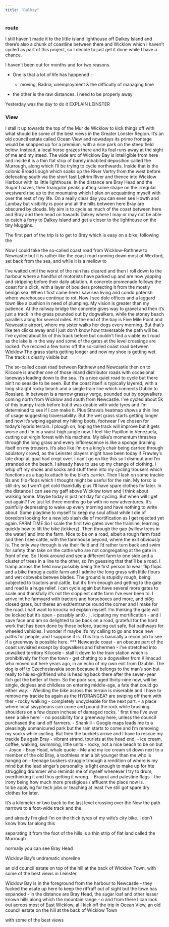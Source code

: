 ```yaml
---
title: "Dalkey"
---
```


### route 

I still haven't made it to the little island lighthouse off Dalkey Island and there's also a chunk of coastline between there and Wicklow which I haven't cycled as part of this project, so I decide to just get it done while I have a chance.

I haven't been out for months and for two reasons.

-   One is that a lot of life has happened -

    -   moving, Badria, unemployment & the difficulty of managing time

-   the other is the raw distances. i need to be properly away

Yesterday was the day to do it EXPLAIN LEINSTER

### View

I stall it up towards the top of the Mur de Wicklow to kick things off with what should be some of the best views in the Greater Lonster Region. It's an old council estate called Ocean View and nowadays its primo frontage would be snapped up for a premium, with a nice park on the steep field below. Instead, a local horse grazes there and its foal runs away at the sight of me and my steed. The wide arc of Wicklow Bay is intelligible from here and inside it is a thin flat strip of barely inhabited deposition called the Murrough, along which I'll be trying to cycle northwards. Inside that is the colonic Broad Lough which soaks up the River Vartry from the west before defecating south via the short fast Leitrim River and thence into Wicklow Harbour with its little lighthouse. In the distance are Bray Head and the Sugar Loaves, their triangular peaks putting some shape on the irregular westward rise up to the mountains which I plan on acquainting myself with over the rest of my life. On a really clear day you can even see Howth and Lambay but visibility is poor and all the hills between here Bray are obscured by clouds. My aim is to cycle as much of the coast between here and Bray and then head on towards Dalkey where I may or may not be able to catch a ferry to Dalkey island and get a closer to the lighthouse on the tiny Muggins.

The first part of the trip is to get to Bray which is easy on a bike, following the

Now I could take the so-called coast road from Wicklow-Rathnew to Newcastle but it is rather like the coast road running down most of Wexford, set back from the sea, and while it is a mellow to

I've waited until the worst of the rain has cleared and then I roll down to the harbour where a handful of motorists have parked up and are now yapping and stripping before their daily ablution. A concrete promenade follows the coast for a click, with a layer of boulders protecting it from the mostly benign sea. When I first came here I saw sea living and condo potensh where warehouses continue to rot. Now I see dole offices and a laggard town like a cushion in need of plumping. My vision is greater than my patience. At the railway bridge the concrete gives way to gravel and then it's just a track in the grass pounded out by dogwalkers, while the stoney beach parallels along for several miles. At the end of the bay is Five Mile Point and Newcastle airport, where my sister walks her dogs every morning. But that's like ten clicks away and I just don't know how traversable the path will be. I've cycled about 5k of this track before but couldn't find a viable exit road as the lake is in the way and some of the gates at the level crossings are locked. I've reccied a few turns off the so-called coast road between Wicklow The grass starts getting longer and now my shoe is getting wet. The track is clearly visible but

The so-called coast road between Rathnew and Newcastle then on to Kilcoole is another one of those inland distributor roads with occasional laneways leading down to the sea. It's a nice quiet road to cycle but there ain't no seaside to be seen. But the coast itself is typically layered, with a long straight rocky beach and a single train line which connects Dublin to Rosslare. In between is a narrow grassy verge, pounded out by dogwalkers coming north from Wicklow and south from Newcastle. I've cycled about 5k of this bumpy track before but it was doable with wide tyres and I'm determined to see if I can make it. Plus Strava's heatmap shows a thin line of usage suggesting traversability. But the wet grass starts getting longer and now it's wiping against my hiking boots, footwear I've chosen for today's hybrid terrain. I plough on, hoping the track will improve but it gets worse and I'm in a waist-high jungle now. I feel like Papillon in Venezuela, cutting out virgin forest with his machete. My bike's momentum thrashes through the long grass and every inflorescence is like a sponge draining itself on my trousers. It's also like I'm on a king's chair being carried through adulatory crowd, as the Leinster players might have been today if Frawley's late drop-at-goal had crept over. I can't go on like this so I dismout and I'm stranded on the beach. I already have to use up my change of clothing. I whip off my shoes and socks and stuff them into my cycling trousers which functions as a bag to attach to the bike's carrier. Then I lash on some trackie Bs and flip-flops which I thought might be useful for the rain. My torso is still dry so I won't get cold thankfully plus I'll have spare clothes for later. In the distance I can see my gaff above Wicklow town and I think about walking home. Maybe today is just not day for cycling. But when will I get out again? I've just let three months go by with no new adventures. It's painfully depressing to wake up every morning and have nothing to write about. Some playtime to myself to keep my soul afloat while I die of boredom looking for a new job slash die of mortification as I get rejected yet again. FARM TIME So I scale the first two gates over the trainline, learning quickly how to lift the bike (tekkerz). Then through the gap (willow trees in the water) and into the farm. Nice to be on a road, albeit a rough farm foad and then I see cattle, with the farmhouse beyond, where the exit obviously is. The only way through is via their field and I'd rather turn back and swim for safety than take on the cattle who are not congregating at the gate in front of me. So I look around and see a different farm to one side and a cluster of trees in a line to the other, so I'm guessing that that'll be a road. I tramp across the field now possibly being the first person to wear flip flops and a bike throug a cattle farm and I admire the long grass with little flours and wet cobwebs betwee blades. The ground is stupidly rough, being subjected to tractors and cattle, but it's firm enough and getting to the gate and road is a huge relief. i can cycle again but have several more gates to scale and thankfully it's not the sloppiest cattle farm I've ever been to. I arrive int he farmyard with tractors and horseboxes and more, and bi8g closed gates, but theres an exit/entrance round the corner and I make for the road. I half want to knocka nd explain myself. I'm thinking the gate will be locked but it's open - possibly ant0 . j . icipating my mortification - and I save face and am so delighted to be back on a road, grateful for the hard work that has been done by those before, tracing out safe, flat pathways for wheeled vehicles. I wonder if maybe it's my calling to go and trace new paths for people, and I suppose it is. This trip is basically a recon job to see if a greenway is possible here. \*\*\* Newcastle coast - an obscure part of the coast unvisited except by dogwalkers and fishermen - i've stretched into unwalked territory Kilcoole - stall it down to the train station which is prohibitively far from the town - get chatting to a dogwalker from Kilmacud who moved out here years ago, in an echo of my own exit from Dzublin. The dog is off to Czechoslavakia soon because it belongs to the man's son but really to his ex-girlfriend who is heading back there after the seven-year itch got the better of them. So the poor son, aged thirty-nine now, will be single, dogless and childless on entering middle-age, a fate that could go either way. - Wielding the bike across this terrain is miserable and I have to remove my trackie bs again as the HYDRANGEA? are swiping off them with ther - rocky walking - completely uncycleable for the next part. - a place where local sisypheans can come and pound the rock while brushing shoulders on a few dozen inchese of damaged rocks. ' first time I've ever seen a bike here' - no possibility for a greenway here, unless the council purchased the land off farmers. - Shankill - Google maps leads me to a pleasingly unmanicured park but the rain starts to come and I'm removing my socks while cycling. But then the buckets arrive and I have to rescue my trackie Bs again Bray - vibrant strand, tourists at the head end, - ice cream, coffee, walking, swimming, little units - rocky, not a nice beach to be on but -- Joyce - Bray Head, whale quote - Me and my ice cream sit down next to a member of the old Bray, a toothless man a bit younger than me who is hangng on - teenage buskers struggle trhough a rendition of where is my mind but the lead singer's personality is light enough to make up for hte struggling drummer who reminds me of myself whenever I try to drum, overthinking it and thus getting it wrong. - Brayrut and palestine flags - the irony being how much more prestigious / affluent the place now is.\
to be applying for tech jobs or teaching at least I've still got spare dry clothes for later.

It's a kilometer or two back to the last level crossing over the Now the path narrows to a foot-wide track and the

and already I'm glad I'm on the thick tyres of my wife's city bike. I don't know how far along this

separating it from the foot of the hills is a thin strip of flat land called the Murrough

normally you can see Bray Head

Wicklow Bay's undramatic shoreline

an old council estate on top of the hill at the back of Wicklow Town, with some of the best views in Leinster.

Wicklow Bay is in the foreground from the harbour to Newcastle - they fucked the esate up here to keep the riffraff out of sight but the town has expanded - in the distance are Bray Head, the sugar loaf and other lesser known hills along which the mountain range - o and from there I can look out acroos most of East Wicklow, al I kick off the trip in Ocean View, an old council estate on the hill at the back of Wicklow Town

with some of the best views
